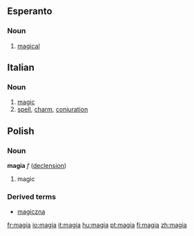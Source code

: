 ==Esperanto==
===Noun===
{{eo-adj}}
# [[magical]]

==Italian==
===Noun===
{{it-noun|magi|f|a|e}}
# [[magic]]
# [[spell]], [[charm]], [[conjuration]]

==Polish==
===Noun===
'''magia''' ''f'' ([[Wiktionary Appendix:Polish soft feminine noun declension|declension]])
# magic

===Derived terms===
*[[magiczna]]

[[fr:magia]]
[[io:magia]]
[[it:magia]]
[[hu:magia]]
[[pt:magia]]
[[fi:magia]]
[[zh:magia]]